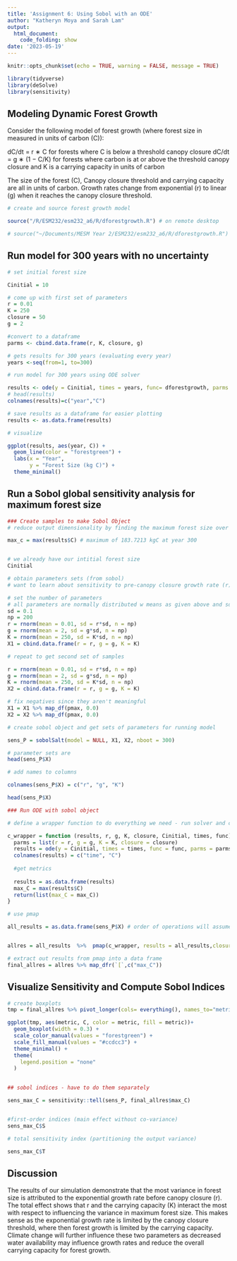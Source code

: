 ```yaml
---
title: 'Assignment 6: Using Sobol with an ODE'
author: "Katheryn Moya and Sarah Lam"
output:
  html_document:
    code_folding: show
date: '2023-05-19'
---
```


```r
knitr::opts_chunk$set(echo = TRUE, warning = FALSE, message = TRUE)

library(tidyverse)
library(deSolve)
library(sensitivity)

```

## Modeling Dynamic Forest Growth

Consider the following model of forest growth (where forest size in measured in units of carbon (C)):

dC/dt = r ∗ C for forests where C is below a threshold canopy closure
dC/dt = g ∗ (1 − C/K) for forests where carbon is at or above the threshold canopy closure and 
K is a carrying capacity in units of carbon

The size of the forest (C), Canopy closure threshold and carrying capacity are all in units of carbon. Growth rates change from exponential (r) to linear (g) when it reaches the canopy closure threshold.


```r
# create and source forest growth model

source("/R/ESM232/esm232_a6/R/dforestgrowth.R") # on remote desktop

# source("~/Documents/MESM Year 2/ESM232/esm232_a6/R/dforestgrowth.R") # on my comp

```


## Run model for 300 years with no uncertainty
```r
# set initial forest size 

Cinitial = 10

# come up with first set of parameters
r = 0.01
K = 250
closure = 50
g = 2

#convert to a dataframe
parms <- cbind.data.frame(r, K, closure, g)

# gets results for 300 years (evaluating every year)
years <-seq(from=1, to=300)

# run model for 300 years using ODE solver

results <- ode(y = Cinitial, times = years, func= dforestgrowth, parms = parms)
# head(results)
colnames(results)=c("year","C")

# save results as a dataframe for easier plotting
results <- as.data.frame(results)
```


```r
# visualize

ggplot(results, aes(year, C)) +
  geom_line(color = "forestgreen") +
  labs(x = "Year",
       y = "Forest Size (kg C)") +
  theme_minimal() 


```


## Run a Sobol global sensitivity analysis for maximum forest size


```r
### Create samples to make Sobol Object
# reduce output dimensionality by finding the maximum forest size over 300 years

max_c = max(results$C) # maximum of 183.7213 kgC at year 300


# we already have our intitial forest size
Cinitial

# obtain parameters sets (from sobol)
# want to learn about sensitivity to pre-canopy closure growth rate (r), post-canopy closure growth rate (g) and carrying capacity (K)

# set the number of parameters
# all parameters are normally distributed w means as given above and sd of 0.1 of mean
sd = 0.1
np = 200
r = rnorm(mean = 0.01, sd = r*sd, n = np)
g = rnorm(mean = 2, sd = g*sd, n = np)
K = rnorm(mean = 250, sd = K*sd, n = np)
X1 = cbind.data.frame(r = r, g = g, K = K)

# repeat to get second set of samples

r = rnorm(mean = 0.01, sd = r*sd, n = np)
g = rnorm(mean = 2, sd = g*sd, n = np)
K = rnorm(mean = 250, sd = K*sd, n = np)
X2 = cbind.data.frame(r = r, g = g, K = K)

# fix negatives since they aren't meaningful
X1 = X1 %>% map_df(pmax, 0.0)
X2 = X2 %>% map_df(pmax, 0.0)

# create sobol object and get sets of parameters for running model 

sens_P = sobolSalt(model = NULL, X1, X2, nboot = 300)

# parameter sets are
head(sens_P$X)

# add names to columns

colnames(sens_P$X) = c("r", "g", "K")

head(sens_P$X)

```


```r
### Run ODE with sobol object

# define a wrapper function to do everything we need - run solver and compute metrics - and send back results for each parameter

c_wrapper = function (results, r, g, K, closure, Cinitial, times, func){
  parms = list(r = r, g = g, K = K, closure = closure)
  results = ode(y = Cinitial, times = times, func = func, parms = parms)
  colnames(results) = c("time", "C")
  
  #get metrics
  
  results = as.data.frame(results)
  max_C = max(results$C)
  return(list(max_C = max_C))
}

# use pmap

all_results = as.data.frame(sens_P$X) # order of operations will assume this is the list we are referring to for pmap|


allres = all_results  %>%  pmap(c_wrapper, results = all_results,closure = closure, Cinitial=Cinitial, times=years, func=dforestgrowth)

# extract out results from pmap into a data frame
final_allres = allres %>% map_dfr(`[`,c("max_C"))

```



## Visualize Sensitivity and Compute Sobol Indices
```r
# create boxplots
tmp = final_allres %>% pivot_longer(cols= everything(), names_to="metric", values_to="C")

ggplot(tmp, aes(metric, C, color = metric, fill = metric))+ 
  geom_boxplot(width = 0.3) +
  scale_color_manual(values = "forestgreen") +
  scale_fill_manual(values = "#ccdcc3") +
  theme_minimal() +
  theme(
    legend.position = "none"
  )
  


```


```r
## sobol indices - have to do them separately

sens_max_C = sensitivity::tell(sens_P, final_allres$max_C)


#first-order indices (main effect without co-variance)
sens_max_C$S

# total sensitivity index (partitioning the output variance)

sens_max_C$T

```

## Discussion 

The results of our simulation demonstrate that the most variance in forest size is attributed to the exponential growth rate before canopy closure (r). The total effect shows that r and the carrying capacity (K) interact the most with respect to influencing the variance in maximum forest size. This makes sense as the exponential growth rate is limited by the canopy closure threshold, where then forest growth is limited by the carrying capacity. Climate change will further influence these two parameters as decreased water availability may influence growth rates and reduce the overall carrying capacity for forest growth. 

